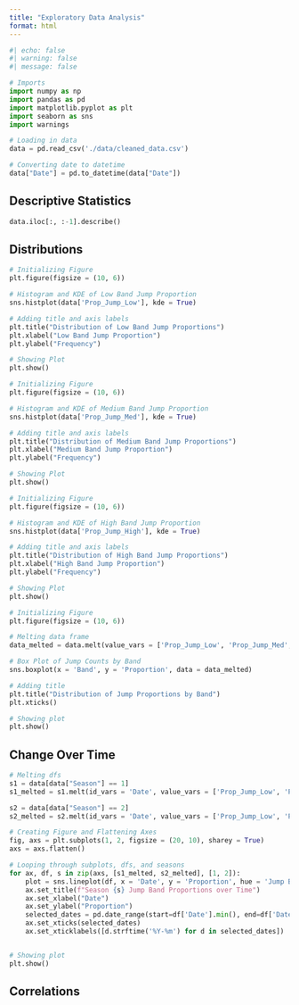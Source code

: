 ```yaml
---
title: "Exploratory Data Analysis"
format: html
---
```


```python
#| echo: false
#| warning: false
#| message: false

# Imports
import numpy as np
import pandas as pd
import matplotlib.pyplot as plt
import seaborn as sns
import warnings

# Loading in data
data = pd.read_csv('./data/cleaned_data.csv')

# Converting date to datetime
data["Date"] = pd.to_datetime(data["Date"])
```

## Descriptive Statistics

```python
data.iloc[:, :-1].describe()
```

## Distributions

```python
# Initializing Figure
plt.figure(figsize = (10, 6))

# Histogram and KDE of Low Band Jump Proportion
sns.histplot(data['Prop_Jump_Low'], kde = True)

# Adding title and axis labels
plt.title("Distribution of Low Band Jump Proportions")
plt.xlabel("Low Band Jump Proportion")
plt.ylabel("Frequency")

# Showing Plot
plt.show()
```

```python
# Initializing Figure
plt.figure(figsize = (10, 6))

# Histogram and KDE of Medium Band Jump Proportion
sns.histplot(data['Prop_Jump_Med'], kde = True)

# Adding title and axis labels
plt.title("Distribution of Medium Band Jump Proportions")
plt.xlabel("Medium Band Jump Proportion")
plt.ylabel("Frequency")

# Showing Plot
plt.show()
```

```python
# Initializing Figure
plt.figure(figsize = (10, 6))

# Histogram and KDE of High Band Jump Proportion
sns.histplot(data['Prop_Jump_High'], kde = True)

# Adding title and axis labels
plt.title("Distribution of High Band Jump Proportions")
plt.xlabel("High Band Jump Proportion")
plt.ylabel("Frequency")

# Showing Plot
plt.show()
```

```python
# Initializing Figure
plt.figure(figsize = (10, 6))

# Melting data frame
data_melted = data.melt(value_vars = ['Prop_Jump_Low', 'Prop_Jump_Med', 'Prop_Jump_High'], var_name = 'Band', value_name = 'Proportion')

# Box Plot of Jump Counts by Band
sns.boxplot(x = 'Band', y = 'Proportion', data = data_melted)

# Adding title
plt.title("Distribution of Jump Proportions by Band")
plt.xticks()

# Showing plot
plt.show()
```

## Change Over Time 

```python
# Melting dfs
s1 = data[data["Season"] == 1]
s1_melted = s1.melt(id_vars = 'Date', value_vars = ['Prop_Jump_Low', 'Prop_Jump_Med', 'Prop_Jump_High'], var_name = 'Jump Band', value_name = 'Proportion')

s2 = data[data["Season"] == 2]
s2_melted = s2.melt(id_vars = 'Date', value_vars = ['Prop_Jump_Low', 'Prop_Jump_Med', 'Prop_Jump_High'], var_name = 'Jump Band', value_name = 'Proportion')

# Creating Figure and Flattening Axes
fig, axs = plt.subplots(1, 2, figsize = (20, 10), sharey = True)
axs = axs.flatten()

# Looping through subplots, dfs, and seasons
for ax, df, s in zip(axs, [s1_melted, s2_melted], [1, 2]):
    plot = sns.lineplot(df, x = 'Date', y = 'Proportion', hue = 'Jump Band', errorbar = ('ci', False), ax = ax)
    ax.set_title(f"Season {s} Jump Band Proportions over Time")
    ax.set_xlabel("Date")
    ax.set_ylabel("Proportion")
    selected_dates = pd.date_range(start=df['Date'].min(), end=df['Date'].max(), periods=4)
    ax.set_xticks(selected_dates)
    ax.set_xticklabels([d.strftime('%Y-%m') for d in selected_dates])


# Showing plot
plt.show()
```

## Correlations
```python

```
